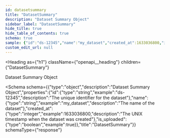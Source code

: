 ```yaml
---
id: datasetsummary
title: "DatasetSummary"
description: "Dataset Summary Object"
sidebar_label: "DatasetSummary"
hide_title: true
hide_table_of_contents: true
schema: true
sample: {"id":"ds-12345","name":"my_dataset","created_at":1633036800,"is_uploaded":true}
custom_edit_url: null
---
```



<Heading
  as={"h1"}
  className={"openapi__heading"}
  children={"DatasetSummary"}
>
</Heading>



Dataset Summary Object

<Schema
  schema={{"type":"object","description":"Dataset Summary Object","properties":{"id":{"type":"string","example":"ds-12345","description":"The unique identifier for the dataset"},"name":{"type":"string","example":"my_dataset","description":"The name of the dataset"},"created_at":{"type":"integer","example":1633036800,"description":"The UNIX timestamp when the dataset was created"},"is_uploaded":{"type":"boolean","example":true}},"title":"DatasetSummary"}}
  schemaType={"response"}
>
  
</Schema>
            